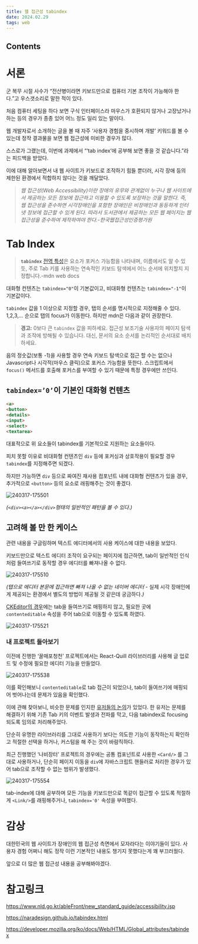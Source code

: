 ```yaml
---
title: 웹 접근성 tabindex
date: 2024.02.29
tags: web
---
```


## Contents

# 서론

군 복무 시절 사수가 “전산병이라면 키보드만으로 컴퓨터 기본 조작이 가능해야 한다.”고 우스갯소리로 말한 적이 있다.

처음 컴퓨터 세팅을 하다 보면 구식 인터페이스라 마우스가 호환되지 않거나 고장났거나 하는 등의 경우가 종종 있어 어느 정도 일리 있는 말이다.

웹 개발자로서 소개하는 글을 볼 때 자주 ‘사용자 경험을 중시하며 개발’ 키워드를 볼 수 있는데 정작 결과물을 보면 웹 접근성에 미비한 경우가 많다.

스스로가 그랬는데, 이번에 과제에서 “‘tab index’에 공부해 보면 좋을 것 같습니다.”라는 피드백을 받았다.

이에 대해 알아보면서 내 웹 사이트가 키보드로 조작하기 힘들 뿐더러, 시각 장애 등의 제한된 환경에서 적합하지 않다는 것을 깨달았다.

> _웹 접근성(Web Accessibility)이란 장애의 유무와 관계없이 누구나 웹 사이트에서 제공하는 모든 정보에 접근하고 이용할 수 있도록 보장하는 것을 말한다. 즉, 웹 접근성을 준수하면 시각장애인을 포함한 장애인은 비장애인과 동등하게 인터넷 정보에 접근할 수 있게 된다. 따라서 도서관에서 제공하는 모든 웹 페이지는 웹 접근성을 준수하여 제작하여야 한다.-한국웹접근성인증평가원_

>

# Tab Index

> **`tabindex`** [전역 특성](https://developer.mozilla.org/ko/docs/Web/HTML/Global_attributes)은 요소가 포커스 가능함을 나타내며, 이름에서도 알 수 있듯, 주로 Tab 키를 사용하는 연속적인 키보드 탐색에서 어느 순서에 위치할지 지정합니다.-mdn web docs

>

대화형 컨텐츠는 `tabindex="0"`이 기본값이고, 비대화형 컨텐츠는 `tabindex="-1"`이 기본값이다.

`tabindex` 값을 1 이상으로 지정할 경우, 탭의 순서를 명시적으로 지정해줄 수 있다. 1,2,3,… 순으로 탭의 focus가 이동한다. 하지만 mdn은 다음과 같이 권장한다.

> **경고:** 0보다 큰 `tabindex` 값을 피하세요. 접근성 보조기술 사용자의 페이지 탐색과 조작에 방해될 수 있습니다. 대신, 문서의 요소 순서를 논리적인 순서대로 배치하세요.

음의 정숫값(보통 -1)을 사용할 경우 연속 키보드 탐색으로 접근 할 수는 없으나 Javascript나 시각적(마우스 클릭)으로 포커스 가능함을 뜻한다. 스크립트에서 `focus()` 메서드를 호출해 포커스를 부여할 수 있기 때문에 특정 경우에만 쓰인다.

## `tabindex=’0’`이 기본인 대화형 컨텐츠

```markdown
<a>
<button>
<details>
<input>
<select>
<textarea>
```

대표적으로 위 요소들이 tabindex를 기본적으로 지원하는 요소들이다.

피치 못할 이유로 비대화형 컨텐츠인 `div` 등에 포커싱과 상호작용이 필요할 경우 `tabindex`를 지정해주면 되겠다.

하지만 가능하면 `div` 등으로 짜여진 재사용 컴포넌트 내에 대화형 컨텐츠가 있을 경우, 추가적으로 `<button>` 등의 요소로 래핑해주는 것이 좋겠다.

![240317-175501](/posts/웹_접근성_tabindex/240317-175501.png)

_(`<div><a></a></div>`형태의 일반적인 패턴을 볼 수 있다.)_

## 고려해 볼 만 한 케이스

관련 내용을 구글링하며 텍스트 에디터에서의 사용 케이스에 대한 내용을 보았다.

키보드만으로 텍스트 에디터 조작이 요구되는 페이지에 접근하면, tab이 일반적인 인식처럼 들여쓰기로 동작할 경우 에디터를 빠져나올 수 없다.

![240317-175510](/posts/웹_접근성_tabindex/240317-175510.png)

_(탭으로 에디터 본문에 접근하면 빠져 나올 수 없는 네이버 에디터 -_ 실제 시각 장애인에게 제공되는 환경에서 별도의 방법이 제공될 것 같은데 궁금하다._)_

[CKEditor의 경우](https://ckeditor.com/ckeditor-5/demo/feature-rich/)에는 tab을 들여쓰기로 매핑하지 않고, 필요한 곳에 `contenteditable` 속성을 주어 tab으로 이동할 수 있도록 하였다.

![240317-175521](/posts/웹_접근성_tabindex/240317-175521.png)

### 내 프로젝트 돌아보기

이전에 진행한 ‘꿀매포청천’ 프로젝트에서는 React-Quill 라이브러리를 사용해 글 업로드 및 수정에 필요한 에디터 기능을 만들었다.

![240317-175538](/posts/웹_접근성_tabindex/240317-175538.png)

이를 확인해보니 `contenteditable`로 tab 접근이 되었으나, tab이 들여쓰기에 매핑되어 벗어나는데 문제가 있음을 확인했다.

이에 관해 찾아보니, 비슷한 문제를 인지한 [유저들의 논의](https://github.com/zenoamaro/react-quill/issues/756)가 있었다. 한 유저는 문제를 해결하기 위해 기존 Tab 키의 이벤트 발생과 전파를 막고, 다음 tabindex로 focusing되도록 임의로 처리해주었다.

단순히 유명한 라이브러리를 그대로 사용하기 보다는 의도한 기능이 동작하는지 확인하고 적절한 선택을 하거나, 커스텀을 해 주는 것이 바람직하다.

최근 진행했던 ‘나비장터’ 프로젝트의 경우에는 공통 컴포넌트로 사용한 `<Card/>` 를 그대로 사용하거나, 단순히 페이지 이동을 `div`에 자바스크립트 핸들러로 처리한 경우가 있어 tab으로 조작할 수 없는 범위가 발생했다.

![240317-175554](/posts/웹_접근성_tabindex/240317-175554.png)

tab-index에 대해 공부하며 모든 기능을 키보드만으로 똑같이 접근할 수 있도록 적절하게 `<Link/>`를 래핑해주거나, `tabindex='0'` 속성을 부여했다.

# 감상

대한민국의 웹 사이트가 장애인의 웹 접근성 측면에서 모자라다는 이야기들이 있다. 사용자 경험 어쩌니 해도 정작 이런 기본적인 내용도 챙기지 못했다는게 꽤 부끄러웠다.

앞으로 더 많은 웹 접근성 내용을 공부해봐야겠다.

# 참고링크

https://www.nld.go.kr/ableFront/new_standard_guide/accessibility.jsp

https://naradesign.github.io/tabindex.html

https://developer.mozilla.org/ko/docs/Web/HTML/Global_attributes/tabindex

